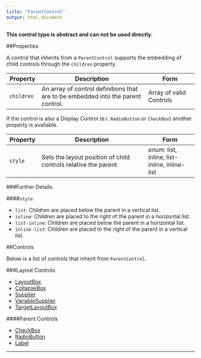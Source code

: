 ```yaml
---
title: "ParentControl"
output: html_document
---
```


**This control type is abstract and can not be used directly.**

##Properties

A control that inherits from a `ParentControl` supports the embedding of child controls through the `children` property.

Property      | Description                               | Form                 |
------------- | ------------------------------------------| -------------------- |
`children`  | An array of control definitions that are to be embedded into the parent control. | Array of valid Controls

If the control is also a Display Control (e.i. `RadioButton` or `CheckBox`) another property is available.

Property      | Description                               | Form                 |
------------- | ------------------------------------------| -------------------- |
`style`  | Sets the layout position of child controls relative the parent  | *enum*: list, inline, list-inline, inline-list

###Further Details

####`style`

- `list`: Children are placed below the parent in a vertical list.
- `inline`: Children are placed to the right of the parent in a horizontal list.
- `list-inline`: Children are placed below the parent in a horizontal list.
- `inline-list`: Children are placed to the right of the parent in a vertical list.

##Controls

Below is a list of controls that inherit from `ParentControl`.

###Layout Controls

- [LayoutBox](ui-layoutbox.html)
- [CollapseBox](ui-collapsebox.html)
- [Supplier](ui-supplier.html)
- [VariableSupplier](ui-variablesupplier.html)
- [TargetLayoutBox](ui-targetlayoutbox.html)

####Parent Controls

- [CheckBox](ui-checkbox.html)
- [RadioButton](ui-radiobutton.html)
- [Label](ui-label.html)

-------------------------------------